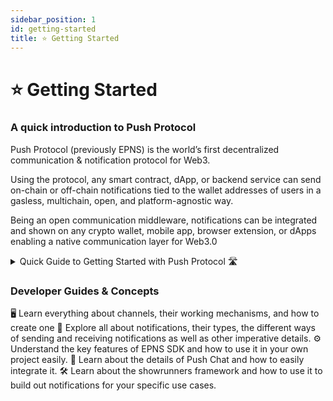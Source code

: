 ```yaml
---
sidebar_position: 1
id: getting-started
title: ⭐ Getting Started
---
```



# ⭐ Getting Started

### A quick introduction to Push Protocol

Push Protocol (previously EPNS) is the world’s first decentralized communication & notification protocol for Web3.

Using the protocol, any smart contract, dApp, or backend service can send on-chain or off-chain notifications tied to the wallet addresses of users in a gasless, multichain, open, and platform-agnostic way.

Being an open communication middleware, notifications can be integrated and shown on any crypto wallet, mobile app, browser extension, or dApps enabling a native communication layer for Web3.0

<details>

<summary>Quick Guide to Getting Started with Push Protocol 🛣</summary>

* Any user who activates themselves on the protocol to send a notification is called a [**Channel**](https://whitepaper.epns.io/protocol-specs-section/epns-protocol/channels).
* In other words, a [**Channel**](https://whitepaper.epns.io/protocol-specs-section/epns-protocol/channels) is any service (protocol, dApp, or even web2 service) that wants to send notifications out to web3 usernames (wallet addresses).
* A wallet address can create only one [**Channel**](https://whitepaper.epns.io/protocol-specs-section/epns-protocol/channels) on the protocol.
* A channel is free to delegate (or revoke delegates) sending notifications functionality to any other wallet addresses on their behalf.
* Creating a channel requires 50 **PUSH**, Channel info (Channel name, Image, description, CTA), and some **ETH**.
* Channels can send notifications to their users(wallet addresses) in a number of ways, including:
  * [Javascript SDK](developer-tooling/push-sdk/sdk-packages-details/epnsproject-sdk-restapi/for-notification/send-notifications.md) (**Gasless.** Best for automated logic from dApp / Backend)
  * [**Showrunners Framework**](developer-tooling/showrunners-framework/) (**Scaffold/Gasless.** Best for automated logic via scaffold backend)
  * Smart contract to Smart contract (**requires gas**, Best for instant on-chain events, piggybacks on an on-chain transaction via Interface ABI call)
  * Manually from Push dApp (**Gasless**, Best for manual logic)
  * Users can gaslessly opt-in to receive notifications from these Channels. See the [**entire walkthrough here**](https://app.epns.io/#/live\_walkthrough).
* Opted-in users are called subscribers of the Channels. Subscribers of the Channel receive notifications from those Channels in their Inboxes.
* Non-opted users or non-subscribers of the Channel aren't alerted when they receive a notif from a non-subscribed channel, instead, it lands in their spam folder.
* Currently, we have [**Staging**](https://staging.push.org/#/channels) and [**Prod**](https://app.push.org/) dApp that interfaces with EPNS Protocol to enable communication & notifications.

</details>

### Developer Guides & Concepts

<Tabs>
  <TabItem value="Channels" label="Channels" default>
    🖥 Learn everything about channels, their working mechanisms, and how to create one
    <CustomLinkCard text='What are Channels' link='./CONCEPTS/what-are-channels/' />
    <CustomLinkCard text='Creating a Channel' link='./developer-guides/creating-a-channel/' />
  </TabItem>
  <TabItem value="Notifications" label="Notifications">
    🔔 Explore all about notifications, their types, the different ways of sending and receiving notifications as well as other imperative details.
    <CustomLinkCard text='Push Notification for Web3' link='./CONCEPTS/push-notifications-for-web3/' />
    <CustomLinkCard text='Sending Notifications' link='./developer-guides/sending-notifications/' />
    <CustomLinkCard text='Receiving Notifications' link='./developer-guides/receiving-notifications/' />
    <CustomLinkCard text='Notification Standard' link='./developer-guides/sending-notifications/notification-payload-types/' />
  </TabItem>
  <TabItem value="SDK" label="SDK">
    ⚙ Understand the key features of EPNS SDK and how to use it in your own project easily.
    <CustomLinkCard text='Push SDK' link='./developer-tooling/push-sdk/' />
    <CustomLinkCard text='Push SDK Starter Kit' link='./developer-tooling/push-sdk/epns-sdk-starter-kit' />
  </TabItem>
  <TabItem value="Push Chat" label="Push Chat">
    📝 Learn about the details of Push Chat and how to easily integrate it.
    <CustomLinkCard text='Push Chat for Web3' link='./CONCEPTS/push-chat-for-web3/' />
    <CustomLinkCard text='Integrating Push Chat' link='./developer-guides/integrating-push-chat/' />
    <CustomLinkCard text='Push Support Chat' link='./developer-tooling/push-sdk/sdk-packages-details/epnsproject-sdk-uiweb/push-support-chat/' />
  </TabItem>
  <TabItem value="Showrunners" label="Showrunners">
    🛠 Learn about the showrunners framework and how to use it to build out notifications for your specific use cases.
    <CustomLinkCard text='Showrunners Framework' link='./developer-tooling/showrunners-framework/' />
    <CustomLinkCard text='Using Showrunners (Scaffold/Gasless)' link='./developer-guides/sending-notifications/using-showrunners-scaffold-gasless/' />
  </TabItem>
</Tabs>
